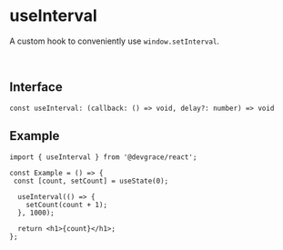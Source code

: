 # useInterval

A custom hook to conveniently use `window.setInterval`.

<br />

## Interface
```tsx
const useInterval: (callback: () => void, delay?: number) => void
```

## Example

```tsx
import { useInterval } from '@devgrace/react';

const Example = () => {
 const [count, setCount] = useState(0);

  useInterval(() => {
    setCount(count + 1);
  }, 1000);

  return <h1>{count}</h1>;
};
```